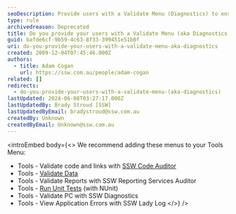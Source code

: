 ```yaml
---
seoDescription: Provide users with a Validate Menu (Diagnostics) to ensure website integrity and troubleshoot issues.
type: rule
archivedreason: Deprecated
title: Do you provide your users with a Validate Menu (aka Diagnostics)?
guid: bafde6cf-9b59-4c63-8f33-399451e51b0f
uri: do-you-provide-your-users-with-a-validate-menu-aka-diagnostics
created: 2009-12-04T07:45:46.000Z
authors:
  - title: Adam Cogan
    url: https://ssw.com.au/people/adam-cogan
related: []
redirects:
  - do-you-provide-your-users-with-a-validate-menu-(aka-diagnostics)
lastUpdated: 2024-06-08T03:27:17.000Z
lastUpdatedBy: Brady Stroud [SSW]
lastUpdatedByEmail: bradystroud@ssw.com.au
createdBy: Unknown
createdByEmail: Unknown@ssw.com.au
---
```


<introEmbed
  body={<>
We recommend adding these menus to your Tools Menu:

- Tools - Validate code and links with [SSW Code Auditor](https://codeauditor.com)
- Tools - [Validate Data](/menu-do-you-include-a-tools-validate-data)
- Tools - Validate Reports with SSW Reporting Services Auditor
- Tools - [Run Unit Tests](/rules-to-better-unit-tests) (with NUnit)
- Tools - Validate PC with SSW Diagnostics
- Tools - View Application Errors with SSW Lady Log
  </>}
/>
